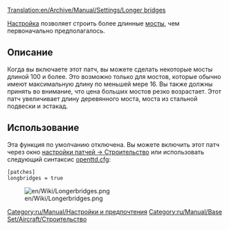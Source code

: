 [[Translation:en/Archive/Manual/Settings/Longer bridges]]


[[Category:ru/Manual/Настройки и предпочтения]]
[[Category:ru/Manual/Base Set/Aircraft/Строительство]]

{{ru/Archive/Manual/Settings/История|Это относится к версии до 1,0}}

{{ru/Manual/Устарело| В настоящее время это две настройки: Максимальная длина моста и максимальная длина туннеля }} 

[[ru/Archive/Manual/Settings/Расширенные настройки | Настройка]] позволяет строить более длинные [[ru/Manual/Мосты|мосты]], чем первоначально предполагалось.

== Описание ==
Когда вы включаете этот патч, вы можете сделать некоторые мосты длиной 100 и более. Это возможно только для мостов, которые обычно имеют максимальную длину по меньшей мере 16. Вы также должны принять во внимание, что цена больших мостов резко возрастает. Этот патч увеличивает длину деревянного моста, моста из стальной подвески и эстакад.

== Использование  ==
Эта функция по умолчанию отключена. Вы можете включить этот патч через окно [[ru/Archive/Manual/Settings/Расширенные настройки/Строительство#allow-building-very-long-bridges|настройки патчей -> Строительство]] или использовать следующий синтаксис [[ru/Archive/Manual/Settings/Openttd.cfg|openttd.cfg]]:

 [patches]
 longbridges = true

[[File:en/Wiki/Longerbridges.png|center]]